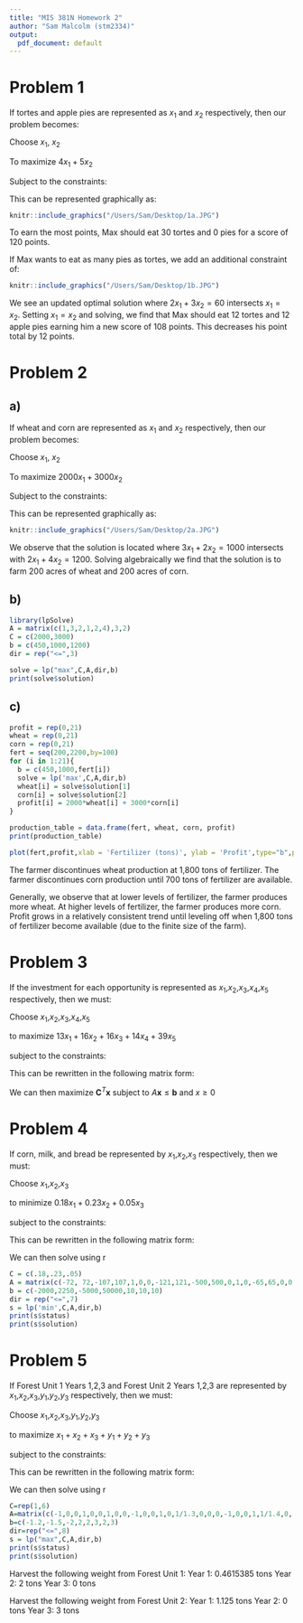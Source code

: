 ```yaml
---
title: "MIS 381N Homework 2"
author: "Sam Malcolm (stm2334)"
output:
  pdf_document: default
---
```

# Problem 1

If tortes and apple pies are represented as $x_{1}$ and $x_{2}$ respectively, then our problem becomes:

Choose $x_{1}$, $x_{2}$

To maximize $4x_{1} + 5x_{2}$

Subject to the constraints:
\begin{equation}
  \begin{cases}
  2x_{1} + 3x_{2} &\leq 60\\
  x_{1},x_{2} &\geq 0\\
  \end{cases}
\end{equation}

This can be represented graphically as:

```r
knitr::include_graphics("/Users/Sam/Desktop/1a.JPG")
```

To earn the most points, Max should eat 30 tortes and 0 pies for a score of 120 points.

If Max wants to eat as many pies as tortes, we add an additional constraint of:

\begin{equation}
  \begin{cases}
  x_{1}&\leq x_{2}\\
  \end{cases}
\end{equation}

```r
knitr::include_graphics("/Users/Sam/Desktop/1b.JPG")
```

We see an updated optimal solution where $2x_{1} + 3x_{2} = 60$ intersects $x_{1} = x_{2}$. Setting $x_{1} = x_{2}$ and solving, we find that Max should eat 12 tortes and 12 apple pies earning him a new score of 108 points. This decreases his point total by 12 points. 

# Problem 2

## a)

If wheat and corn are represented as $x_{1}$ and $x_{2}$ respectively, then our problem becomes:

Choose $x_{1}$, $x_{2}$

To maximize $2000x_{1} + 3000x_{2}$

Subject to the constraints:
\begin{equation}
  \begin{cases}
  x_{1} + x_{2} &\leq 450\\
  3x_{1} + 2x_{2} &\leq 1000\\
  2x_{1} + 4x_{2} &\leq 1200\\
  x_{1},x_{2} &\geq 0\\
  \end{cases}
\end{equation}

This can be represented graphically as:

```r
knitr::include_graphics("/Users/Sam/Desktop/2a.JPG")
```

We observe that the solution is located where $3x_{1} + 2x_{2} = 1000$ intersects with $2x_{1} + 4x_{2} = 1200$. Solving algebraically we find that the solution is to farm 200 acres of wheat and 200 acres of corn.

## b)

```r
library(lpSolve)
A = matrix(c(1,3,2,1,2,4),3,2)
C = c(2000,3000)
b = c(450,1000,1200)
dir = rep("<=",3)

solve = lp("max",C,A,dir,b)
print(solve$solution)
```

## c)

```r
profit = rep(0,21)
wheat = rep(0,21)
corn = rep(0,21)
fert = seq(200,2200,by=100)
for (i in 1:21){
  b = c(450,1000,fert[i])
  solve = lp('max',C,A,dir,b)
  wheat[i] = solve$solution[1]
  corn[i] = solve$solution[2]
  profit[i] = 2000*wheat[i] + 3000*corn[i]
}

production_table = data.frame(fert, wheat, corn, profit)
print(production_table)

plot(fert,profit,xlab = 'Fertilizer (tons)', ylab = 'Profit',type="b",pch = 16)
```

The farmer discontinues wheat production at 1,800 tons of fertilizer. The farmer discontinues corn production until 700 tons of fertilizer are available.

Generally, we observe that at lower levels of fertilizer, the farmer produces more wheat. At higher levels of fertilizer, the farmer produces more corn. Profit grows in a relatively consistent trend until leveling off when 1,800 tons of fertilizer become available (due to the finite size of the farm).

# Problem 3

If the investment for each opportunity is represented as $x_{1}$,$x_{2}$,$x_{3}$,$x_{4}$,$x_{5}$ respectively, then we must: 

Choose $x_{1}$,$x_{2}$,$x_{3}$,$x_{4}$,$x_{5}$ 

to maximize $13x_{1} + 16x_{2} + 16x_{3} + 14x_{4} + 39x_{5}$

subject to the constraints:

\begin{equation*}
  \begin{cases}
  11x_{1} + 53x_{2} + 5x_{3} + 5x_{4} + 29x_{5} &\leq 40\\
  3x_{1} + 6x_{2} + 5x_{3} + 1x_{4} + 34x_{5} &\leq 20\\
  x_{1},x_{2},x_{3},x_{4},x_{5} &\leq 1\\
  x_{1},x_{2},x_{3},x_{4},x_{5} &\geq 0\\
  \end{cases}
\end{equation*}

This can be rewritten in the following matrix form:

\begin{equation*}
\textbf{x} = 
  \begin{bmatrix}
  x_{1}\\
  x_{2}\\
  x_{3}\\
  x_{4}\\
  x_{5}\\
  \end{bmatrix}
\quad
\textbf{C} = 
  \begin{bmatrix}
  13\\
  16\\
  16\\
  14\\
  39\\
  \end{bmatrix}
\quad
A = 
  \begin{bmatrix}
  11 & 53 & 5 & 5 & 29 \\
  3 & 6 & 5 & 1 & 34 \\
  1 & 0 & 0 & 0 & 0 \\
  0 & 1 & 0 & 0 & 0 \\
  0 & 0 & 1 & 0 & 0 \\
  0 & 0 & 0 & 1 & 0 \\
  0 & 0 & 0 & 0 & 1 \\
  \end{bmatrix}
\quad
\textbf{b} = 
  \begin{bmatrix}
  40\\
  20\\
  1\\
  1\\
  1\\
  1\\
  1\\
  \end{bmatrix}
\end{equation*}

We can then maximize $\textbf{C}^{T}\textbf{x}$ subject to $A\textbf{x} \leq \textbf{b}$ and ${x} \geq 0$

# Problem 4

If corn, milk, and bread be represented by $x_{1}$,$x_{2}$,$x_{3}$ respectively, then we must:

Choose $x_{1}$,$x_{2}$,$x_{3}$

to minimize $0.18x_{1} + 0.23x_{2} + 0.05x_{3}$

subject to the constraints:

\begin{equation*}
  \begin{cases}
  72x_{1} + 121x_{2} + 65x_{3} &\geq 2000\\
  72x_{1} + 121x_{2} + 65x_{3} &\leq 2250\\
  107x_{1} + 500x_{2} &\geq 5000\\
  107x_{1} + 500x_{2} &\leq 50000\\
  x_{1},x_{2},x_{3} &\leq 10\\
  x_{1},x_{2},x_{3} &\geq 0\\
  \end{cases}
\end{equation*}

This can be rewritten in the following matrix form:

\begin{equation*}
\textbf{x} = 
  \begin{bmatrix}
  x_{1}\\
  x_{2}\\
  x_{3}\\
  \end{bmatrix}
\quad
\textbf{C} = 
  \begin{bmatrix}
  0.18\\
  0.23\\
  0.05\\
  \end{bmatrix}
\quad
A = 
  \begin{bmatrix}
  -72 & -121 & -65 \\
  72 & 121 & 65 \\
  -107 & -500 & 0 \\
  107 & 500 & 0 \\
  1 & 0 & 0 \\
  0 & 1 & 0 \\
  0 & 0 & 1 \\
  \end{bmatrix}
\quad
\textbf{b} = 
  \begin{bmatrix}
  -5000\\
  50000\\
  -2000\\
  2250\\
  10\\
  10\\
  10\\
  \end{bmatrix}
\end{equation*}

We can then solve using r

```r
C = c(.18,.23,.05)
A = matrix(c(-72, 72,-107,107,1,0,0,-121,121,-500,500,0,1,0,-65,65,0,0,0,0,1),7,3)
b = c(-2000,2250,-5000,50000,10,10,10)
dir = rep("<=",7)
s = lp('min',C,A,dir,b)
print(s$status)
print(s$solution)
```

# Problem 5

If Forest Unit 1 Years 1,2,3 and Forest Unit 2 Years 1,2,3 are represented by $x_{1}$,$x_{2}$,$x_{3}$,$y_{1}$,$y_{2}$,$y_{3}$ respectively, then we must:

Choose $x_{1}$,$x_{2}$,$x_{3}$,$y_{1}$,$y_{2}$,$y_{3}$

to maximize $x_{1} + x_{2} + x_{3} + y_{1} + y_{2} + y_{3}$

subject to the constraints:
\begin{equation*}
  \begin{cases}
  x_{1}+y_{1} &\geq 1.2\\
  x_{2}+y_{2} &\geq 1.5\\
  x_{3}+y_{3} &\geq 2\\
  x_{1}+y_{1} &\leq 2\\
  x_{2}+y_{2} &\leq 2\\
  x_{3}+y_{3} &\leq 3\\
  x_{1}+\frac{1}{1.3}x_{2}+\frac{1}{1.4}x_{3} &\leq 2\\
  y_{1}+\frac{1}{1.2}y_{2}+\frac{1}{1.6}y_{3} &\leq 3\\
  \end{cases}
\end{equation*}

This can be rewritten in the following matrix form:

\begin{equation*}
\textbf{x} = 
  \begin{bmatrix}
  x_{1}\\
  x_{2}\\
  x_{3}\\
  y_{1}\\
  y_{2}\\
  y_{3}\\
  \end{bmatrix}
\quad
\textbf{C} = 
  \begin{bmatrix}
  1\\
  1\\
  1\\
  1\\
  1\\
  1\\
  \end{bmatrix}
\quad
A = 
  \begin{bmatrix}
  -1&0&0&-1&0&0\\
  0&-1&0&0&-1&0\\
  0&0&-1&0&0&-1\\
  1&0&0&1&0&0\\
  0&1&0&0&1&0\\
  0&0&1&0&0&1\\
  1&1/1.3&1/1.4&0&0&0\\
  0&0&0&1&1/1.2&1/1.6\\
  \end{bmatrix}
\quad
\textbf{b} = 
  \begin{bmatrix}
  -1.2\\
  -1.5\\
  -2\\
  2\\
  2\\
  3\\
  2\\
  3\\
  \end{bmatrix}
\end{equation*}

We can then solve using r

```r
C=rep(1,6)
A=matrix(c(-1,0,0,1,0,0,1,0,0,-1,0,0,1,0,1/1.3,0,0,0,-1,0,0,1,1/1.4,0,-1,0,0,1,0,0,0,1,0,-1,0,0,1,0,0,1/1.2,0,0,-1,0,0,1,0,1/1.6),8,6)
b=c(-1.2,-1.5,-2,2,2,3,2,3)
dir=rep("<=",8)
s = lp("max",C,A,dir,b)
print(s$status)
print(s$solution)
```

Harvest the following weight from Forest Unit 1:
Year 1: 0.4615385 tons
Year 2: 2 tons
Year 3: 0 tons

Harvest the following weight from Forest Unit 2:
Year 1: 1.125 tons
Year 2: 0 tons
Year 3: 3 tons